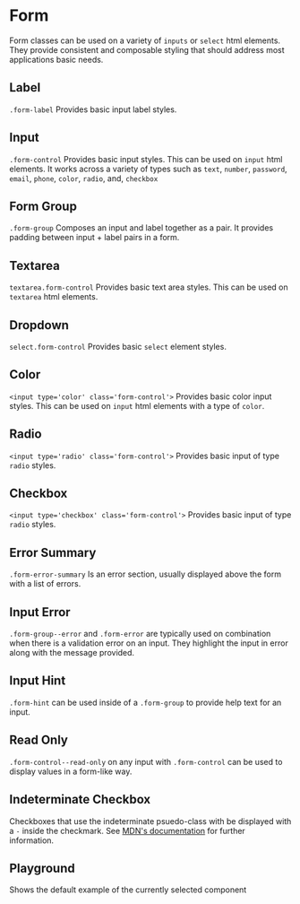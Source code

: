 
# Form

Form classes can be used on a variety of `inputs` or `select` html elements.
They provide consistent and composable styling that should address most applications basic needs.

<!-- Either use <Stories /> to automatically render each story -->
<!-- Or manually render them with custom descriptions -->

## Label

`.form-label` Provides basic input label styles.

<Canvas withToolbar>
  <Story id="components-form-label--default" />
</Canvas>

## Input

`.form-control` Provides basic input styles. This can be used on `input` html elements. It works across a variety of types such as `text`, `number`, `password`, `email`, `phone`, `color`, `radio`, and, `checkbox`

<Canvas withToolbar>
  <Story id="components-form-input--default" />
</Canvas>

## Form Group

`.form-group` Composes an input and label together as a pair. It provides padding between input + label pairs in a form.

<Canvas withToolbar>
  <Story id="components-form-formgroup--default" />
</Canvas>

## Textarea

`textarea.form-control` Provides basic text area styles. This can be used on `textarea` html elements.

<Canvas withToolbar>
  <Story id="components-form-textarea--default" />
</Canvas>

## Dropdown

`select.form-control` Provides basic `select` element styles.

<Canvas withToolbar>
  <Story id="components-form-select--default" />
</Canvas>

## Color

`<input type='color' class='form-control'>` Provides basic color input styles. This can be used on `input` html elements with a type of `color`.

<Canvas withToolbar>
  <Story id="components-form-input--color" />
</Canvas>

## Radio

`<input type='radio' class='form-control'>` Provides basic input of type `radio` styles.

<Canvas withToolbar>
  <Story id="components-form-formgroup--radio" />
</Canvas>

## Checkbox

`<input type='checkbox' class='form-control'>` Provides basic input of type `radio` styles.

<Canvas withToolbar>
  <Story id="components-form-formgroup--checkbox" />
</Canvas>

## Error Summary

`.form-error-summary` Is an error section, usually displayed above the form with a list of errors.

<Canvas withToolbar>
  <Story id="components-form-errorsummary--default" />
</Canvas>

## Input Error

`.form-group--error` and `.form-error` are typically used on combination when there is a validation error on an input. They highlight the input in error along with the message provided.

<Canvas withToolbar>
  <Story id="components-form-formgroup--error" />
</Canvas>

## Input Hint

`.form-hint` can be used inside of a `.form-group` to provide help text for an input.

<Canvas withToolbar>
  <Story id="components-form-formgroup--hint" />
</Canvas>

## Read Only

`.form-control--read-only` on any input with `.form-control` can be used to display values in a form-like way.

<Canvas withToolbar>
  <Story id="components-form-formgroup--readonly" />
</Canvas>

## Indeterminate Checkbox

Checkboxes that use the indeterminate psuedo-class with be displayed with a `-` inside the checkmark.
See [MDN's documentation](https://developer.mozilla.org/en-US/docs/Web/CSS/:indeterminate) for further information.

<Canvas withToolbar>
  <Story id="components-form-formgroup--indeterminate-checkbox" />
</Canvas>

## Playground

Shows the default example of the currently selected component

<Primary />

<ArgsTable story="^" />
